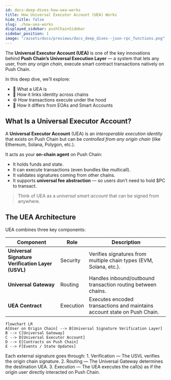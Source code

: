 ```yaml
---
id: docs-deep-dives-how-uea-works
title: How Universal Executor Account (UEA) Works
hide_title: false
slug: ./how-uea-works
displayed_sidebar: pushChainSidebar
sidebar_position: 1
image: "/assets/docs/previews/docs_deep_dives--json-rpc_functions.png"
---
```


<head>
  <title>How Universal Executor Account (UEA) Works | Deep Dives | Push Chain Docs</title>
</head>


<!-- Content Start -->

The **Universal Executor Account (UEA)** is one of the key innovations behind **Push Chain’s Universal Execution Layer** — a system that lets any user, from *any origin chain*, execute smart contract transactions natively on Push Chain.

In this deep dive, we’ll explore:
- 🧠 What a UEA is  
- 🔗 How it links identity across chains  
- ⚙️ How transactions execute under the hood  
- 🧩 How it differs from EOAs and Smart Accounts  

## What Is a Universal Executor Account?

A **Universal Executor Account** (UEA) is an *interoperable execution identity* that exists on Push Chain but can be *controlled from any origin chain* (like Ethereum, Solana, Polygon, etc.).

It acts as your **on-chain agent** on Push Chain:
- It holds funds and state.
- It can execute transactions (even bundles like multicall).
- It validates signatures coming from other chains.
- It supports **universal fee abstraction** — so users don’t need to hold $PC to transact.

> Think of UEA as a *universal smart account* that can be signed from anywhere.

## The UEA Architecture

UEA combines three key components:

| Component | Role | Description |
|------------|------|-------------|
| **Universal Signature Verification Layer (USVL)** | Security | Verifies signatures from multiple chain types (EVM, Solana, etc.). |
| **Universal Gateway** | Routing | Handles inbound/outbound transaction routing between chains. |
| **UEA Contract** | Execution | Executes encoded transactions and maintains account state on Push Chain. |

```mermaid
flowchart LR
A[User on Origin Chain] --> B[Universal Signature Verification Layer]
B --> C[Universal Gateway]
C --> D[Universal Executor Account]
D --> E[Contracts on Push Chain]
E --> F[Events / State Updates]
```

Each external signature goes through:
	1.	Verification — The USVL verifies the origin chain signature.
	2.	Routing — The Universal Gateway determines the destination UEA.
	3.	Execution — The UEA executes the call(s) as if the origin user directly interacted on Push Chain.